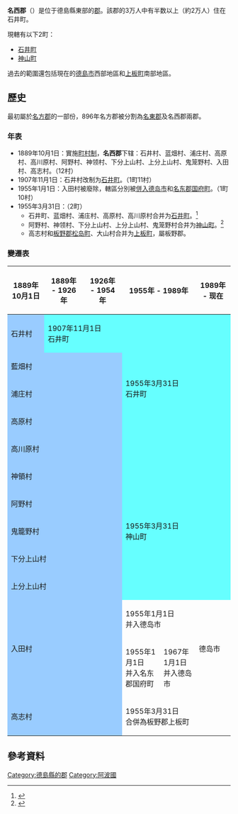 {{日本郡
| 郡 = 名西郡
| 日文原名 = 名西郡
| 平假名 = みょうざいぐん
| 羅馬字拼音 = Myōzai-gun
| 地圖 = [[File:Tokushima-myozai-district.svg|250px]]
| 都道府縣 = 德島縣
| 編號 = 
| 町 = 2
| 村 = 
| 經度 = 
| 緯度 = 
| 註記 = 
|}}
'''名西郡'''（{{jpn|j=名西郡|hg=みょうざいぐん|rm=Myōzai gun|f=y}}）是位于德島縣東部的[[郡|郡]]。該郡的3万人中有半数以上（約2万人）住在石井町。

現轄有以下2町：
* [[石井町|石井町]]
* [[神山町|神山町]]

過去的範圍還包括現在的[[德島市|德島市]]西部地區和[[上板町|上板町]]南部地區。

==歷史==
最初屬於[[名方郡|名方郡]]的一部份，896年名方郡被分割為[[名東郡|名東郡]]及名西郡兩郡。

=== 年表 ===
* 1889年10月1日：實施[[町村制|町村制]]，'''名西郡'''下辖：石井村、蓝畑村、浦庄村、高原村、高川原村、阿野村、神领村、下分上山村、上分上山村、鬼笼野村、入田村、高志村。（12村）
* 1907年11月1日：石井村改制为[[石井町|石井町]]。（1町11村）
* 1955年1月1日：入田村被廢除，轄區分別被[[市町村合併|併入]][[德岛市|德岛市]]和[[名东郡|名东郡]][[國府町_(德島縣)|国府町]]。（1町10村）
* 1955年3月31日：（2町）
** 石井町、蓝畑村、浦庄村、高原村、高川原村合并为[[石井町|石井町]]。<ref>{{cite web| title=町のプロフィール| url=http://www.town.ishii.lg.jp/ishii-info/profile/| publisher=石井町公所| accessdate=2012-12-22| language=ja| archive-url=https://web.archive.org/web/20120805211518/http://www.town.ishii.lg.jp/ishii-info/profile/| archive-date=2012-08-05| dead-url=yes}}</ref>
** 阿野村、神领村、下分上山村、上分上山村、鬼笼野村合并为[[神山町|神山町]]。<ref>{{cite web| title=位置・地勢、歴史・沿革について| url=http://www.town.kamiyama.lg.jp/office/business-information/soumu/a1010101| publisher=神山町公所| accessdate=2012-12-23| language=ja| deadurl=yes| archiveurl=https://web.archive.org/web/20140714165859/http://www.town.kamiyama.lg.jp/office/business-information/soumu/a1010101| archivedate=2014-07-14}}</ref>
** 高志村和[[板野郡|板野郡]][[松岛町_(德岛县)|松岛町]]、大山村合并为[[上板町|上板町]]，屬板野郡。

===變遷表===
{| class="wikitable" style="font-size:x-small"
! 1889年10月1日
! 1889年 - 1926年
! 1926年 - 1954年
! colspan=2 | 1955年 - 1989年
! 1989年 - 现在
! 現在
|-
| style="background-color:#9cf;" | 石井村
| colspan=2 style="background-color:#6ff;" | 1907年11月1日<br />石井町
| rowspan=5 colspan=4 style="background-color:#6ff;" | 1955年3月31日<br />石井町
|-
| colspan=3 style="background-color:#9cf;" | 藍畑村
|-
| colspan=3 style="background-color:#9cf;" | 浦庄村
|-
| colspan=3 style="background-color:#9cf;" | 高原村
|-
| colspan=3 style="background-color:#9cf;" | 高川原村
|-
| colspan=3 style="background-color:#9cf;" | 神領村
| rowspan=5 colspan=4 style="background-color:#6ff;" | 1955年3月31日<br />神山町
|-
| colspan=3 style="background-color:#9cf;" | 阿野村
|-
| colspan=3 style="background-color:#9cf;" | 鬼籠野村
|-
| colspan=3 style="background-color:#9cf;" | 下分上山村
|-
| colspan=3 style="background-color:#9cf;" | 上分上山村
|-
| rowspan=2 colspan=3 style="background-color:#9cf;" | 入田村
| colspan=2 | 1955年1月1日<br />并入德岛市
| rowspan=2 colspan=2 | 德岛市
|-
| 1955年1月1日<br />并入名东郡国府町
| 1967年1月1日<br />并入德岛市
|-
| colspan=3 style="background-color:#9cf;" | 高志村
| colspan=4 | 1955年3月31日<br />合併為板野郡上板町
|}

==參考資料==
{{reflist}}

{{德島縣}}
{{阿波國的郡}}

[[Category:德島縣的郡|Category:德島縣的郡]]
[[Category:阿波國|Category:阿波國]]